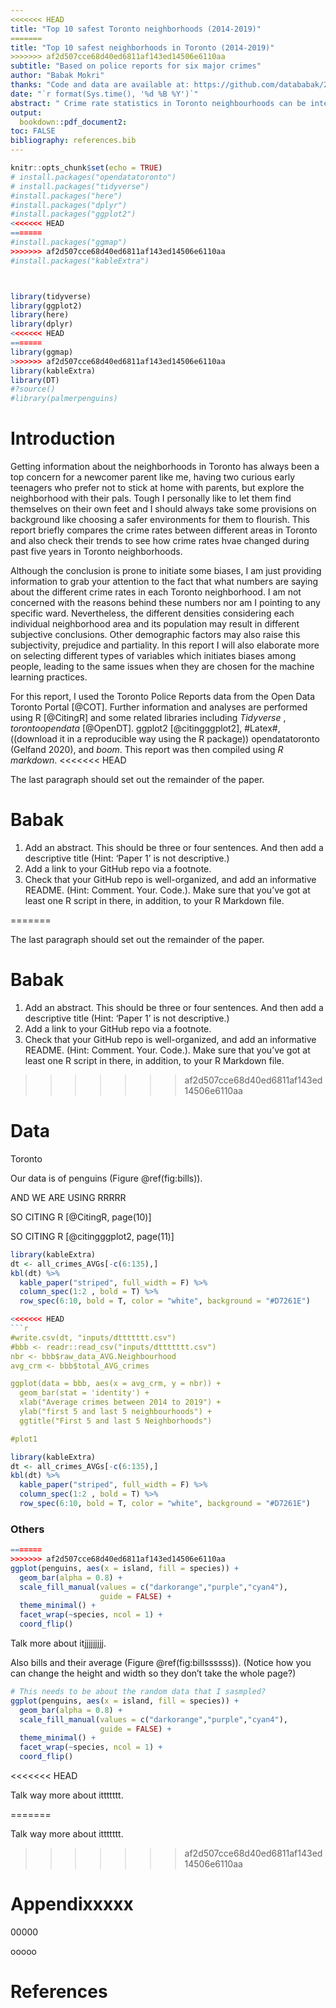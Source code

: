 ```yaml
---
<<<<<<< HEAD
title: "Top 10 safest Toronto neighborhoods (2014-2019)"
=======
title: "Top 10 safest neighborhoods in Toronto (2014-2019)"
>>>>>>> af2d507cce68d40ed6811af143ed14506e6110aa
subtitle: "Based on police reports for six major crimes"
author: "Babak Mokri"
thanks: "Code and data are available at: https://github.com/datababak/2178-A1"
date: "`r format(Sys.time(), '%d %B %Y')`"
abstract: " Crime rate statistics in Toronto neighbourhoods can be interesting for anyone who is currently living or planning to move to Toronto. In this paper I have compared six types of crime data including Assault, Auto Theft, Break & Enter, Robbery, Theft Over, and Homicide, by 140 neighbourhoods in Toronto during 2014 to 2019. To be more exact, I also used the 2016 Census Population to demonstrate the crime rates for 2019 per 100,000 people. *#The results show that ..... is improving and ..... the .... neigbourhood is reporting the highest rate of ......#* "
output:
  bookdown::pdf_document2:
toc: FALSE
bibliography: references.bib
---
```


```r
knitr::opts_chunk$set(echo = TRUE)
# install.packages("opendatatoronto")
# install.packages("tidyverse")
#install.packages("here")
#install.packages("dplyr")
#install.packages("ggplot2")
<<<<<<< HEAD
=======
#install.packages("ggmap")
>>>>>>> af2d507cce68d40ed6811af143ed14506e6110aa
#install.packages("kableExtra")



library(tidyverse)
library(ggplot2)
library(here)
library(dplyr)
<<<<<<< HEAD
=======
library(ggmap)
>>>>>>> af2d507cce68d40ed6811af143ed14506e6110aa
library(kableExtra)
library(DT)
#?source()
#library(palmerpenguins)
```

# Introduction
Getting information about the neighborhoods in Toronto has always been a top concern for a newcomer parent like me, having two curious early teenagers who prefer not to stick at home with parents, but explore the neighborhood with their pals. Tough I personally like to let them find themselves on their own feet and I should always take some provisions on background like choosing a safer environments for them to flourish. This report briefly compares the crime rates between different areas in Toronto and also check their trends to see how crime rates hvae changed during past five years in Toronto neighborhoods. 

Although the conclusion is prone to initiate some biases, I am just providing information to grab your attention to the fact that what numbers are saying about the different crime rates in each Toronto neighborhood. I am not concerned with the reasons behind these numbers nor am I pointing to any specific ward. Nevertheless, the different densities considering each individual neighborhood area and its population may result in different subjective conclusions. Other demographic factors may also raise this subjectivity, prejudice and partiality. In this report I will also elaborate more on selecting different types of variables which initiates biases among people, leading to the same issues when they are chosen for the machine learning practices. 

For this report, I used the Toronto Police Reports data from the Open Data Toronto Portal [@COT]. Further information and analyses are performed using R [@CitingR] and some related libraries including *Tidyverse* , *torontoopendata* [@OpenDT]. ggplot2 [@citingggplot2], #Latex#, ((download it in a reproducible way using the R package)) opendatatoronto (Gelfand 2020), and *boom*. This report was then compiled using *R markdown*. 
<<<<<<< HEAD


The last paragraph should set out the remainder of the paper.

# Babak
1. Add an abstract. This should be three or four sentences. And then add a descriptive title (Hint: ‘Paper 1’ is not descriptive.)
2. Add a link to your GitHub repo via a footnote.
3. Check that your GitHub repo is well-organized, and add an informative README. (Hint: Comment. Your. Code.). Make sure that you’ve got at least one R script in there, in addition, to your R Markdown file.

=======


The last paragraph should set out the remainder of the paper.

# Babak
1. Add an abstract. This should be three or four sentences. And then add a descriptive title (Hint: ‘Paper 1’ is not descriptive.)
2. Add a link to your GitHub repo via a footnote.
3. Check that your GitHub repo is well-organized, and add an informative README. (Hint: Comment. Your. Code.). Make sure that you’ve got at least one R script in there, in addition, to your R Markdown file.

>>>>>>> af2d507cce68d40ed6811af143ed14506e6110aa

# Data
Toronto 

Our data is of penguins (Figure \@ref(fig:bills)).

AND WE ARE USING RRRRR

SO CITING R [@CitingR, page(10)]

SO CITING R [@citingggplot2, page(11)]

```r
library(kableExtra)
dt <- all_crimes_AVGs[-c(6:135),]
kbl(dt) %>%
  kable_paper("striped", full_width = F) %>%
  column_spec(1:2 , bold = T) %>%
  row_spec(6:10, bold = T, color = "white", background = "#D7261E")

```





```r

<<<<<<< HEAD
```r

#write.csv(dt, "inputs/dttttttt.csv")
#bbb <- readr::read_csv("inputs/dttttttt.csv")
nbr <- bbb$raw_data_AVG.Neighbourhood
avg_crm <- bbb$total_AVG_crimes

ggplot(data = bbb, aes(x = avg_crm, y = nbr)) + 
  geom_bar(stat = 'identity') +
  xlab("Average crimes between 2014 to 2019") +
  ylab("first 5 and last 5 neighbourhoods") + 
  ggtitle("First 5 and last 5 Neighborhoods")

#plot1

```


```r
library(kableExtra)
dt <- all_crimes_AVGs[-c(6:135),]
kbl(dt) %>%
  kable_paper("striped", full_width = F) %>%
  column_spec(1:2 , bold = T) %>%
  row_spec(6:10, bold = T, color = "white", background = "#D7261E")

```




### Others



```r

=======
>>>>>>> af2d507cce68d40ed6811af143ed14506e6110aa
ggplot(penguins, aes(x = island, fill = species)) +
  geom_bar(alpha = 0.8) +
  scale_fill_manual(values = c("darkorange","purple","cyan4"),
                    guide = FALSE) +
  theme_minimal() +
  facet_wrap(~species, ncol = 1) +
  coord_flip()
```

\newpage

Talk more about itjjjjjjjjj.

Also bills and their average (Figure \@ref(fig:billssssss)). (Notice how you can change the height and width so they don't take the whole page?)

```r

# This needs to be about the random data that I sasmpled?
ggplot(penguins, aes(x = island, fill = species)) +
  geom_bar(alpha = 0.8) +
  scale_fill_manual(values = c("darkorange","purple","cyan4"),
                    guide = FALSE) +
  theme_minimal() +
  facet_wrap(~species, ncol = 1) +
  coord_flip()
```

<<<<<<< HEAD



Talk way more about ittttttt. 


=======



Talk way more about ittttttt. 


>>>>>>> af2d507cce68d40ed6811af143ed14506e6110aa
\newpage

# Appendixxxxx {-}
00000


ooooo

\newpage

# References







